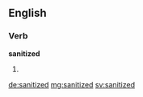 ==English==

===Verb===
'''sanitized'''

# {{en-past of|sanitize}}

[[de:sanitized]]
[[mg:sanitized]]
[[sv:sanitized]]